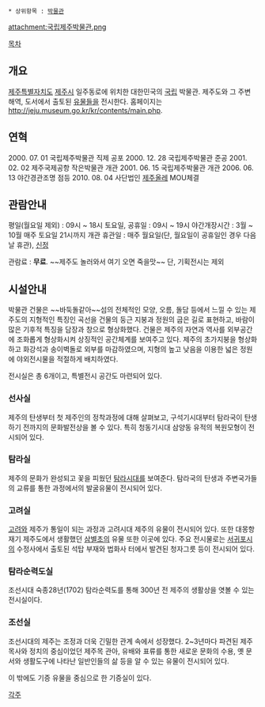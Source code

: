  * 상위항목 : [[박물관]]

attachment:국립제주박물관.png

[[목차]]
== 개요 ==
[[제주특별자치도]] [[제주시]] 일주동로에 위치한 대한민국의 [[국립]] 박물관. 제주도와 그 주변 해역, 도서에서 출토된 [[유물]]들을 전시한다. 홈페이지는[[http://jeju.museum.go.kr/kr/contents/main.php]].

== 연혁 ==
2000. 07. 01 국립제주박물관 직제 공포
2000. 12. 28 국립제주박물관 준공
2001. 02. 02 제주국제공항 작은박물관 개관
2001. 06. 15 국립제주박물관 개관
2006. 06. 13 야간경관조명 점등
2010. 08. 04 사단법인 [[제주올레]] MOU체결

== 관람안내 ==
평일(월요일 제외) : 09시 ~ 18시
토요일, 공휴일 : 09시 ~ 19시
야간개장시간 :  3월 ~ 10월 매주 토요일 21시까지 개관
휴관일 : 매주 월요일(단, 월요일이 공휴일인 경우 다음날 휴관), [[신정]]

관람료 : '''무료'''. ~~제주도 놀러와서 여기 오면 죽을맛~~ 단, 기획전시는 제외

== 시설안내 ==
박물관 건물은 ~~바둑돌같아~~섬의 전체적인 모양, 오름, 돌담 등에서 느낄 수 있는 제주도의 지형적인 특징인 곡선을 건물의 둥근 지붕과 정원의 굽은 길로 표현하고, 바람이 많은 기후적 특징을 담장과 창으로 형상화했다. 건물은 제주의 자연과 역사를 외부공간에 조화롭게 형상화시켜 상징적인 공간체계를 보여주고 있다. 제주의 초가지붕을 형상화하고 화강석과 송이벽돌로 외부를 마감하였으며, 지형의 높고 낮음을 이용한 넓은 정원에 야외전시물을 적절하게 배치하였다.

전시실은 총 6개이고, 특별전시 공간도 마련되어 있다.

=== 선사실 ===
제주의 탄생부터 첫 제주인의 정착과정에 대해 살펴보고, 구석기시대부터 탐라국이 탄생하기 전까지의 문화발전상을 볼 수 있다. 특히 청동기시대 삼양동 유적의 복원모형이 전시되어 있다.

=== 탐라실 ===
제주의 문화가 완성되고 꽃을 피웠던 [[탐라]]시대를 보여준다. 탐라국의 탄생과 주변국가들의 교류를 통한 과정에서의 발굴유물이 전시되어 있다.

=== 고려실 ===
[[고려]]와 제주가 통일이 되는 과정과 고려시대 제주의 유물이 전시되어 있다. 또한 대몽항재기 제주도에서 생활했던 [[삼별초]]의 유물 또한 이곳에 있다. 주요 전시물로는 [[서귀포시]]의 수정사에서 출토된 석탑 부재와 법화사 터에서 발견된 청자그릇 등이 전시되어 있다.

=== 탐라순력도실 ===
조선시대 숙종28년(1702) 탐라순력도를 통해 300년 전 제주의 생활상을 엿볼 수 있는 전시실이다.

=== 조선실 ===
조선시대의 제주는 조정과 더욱 긴밀한 관계 속에서 성장했다. 2~3년마다 파견된 제주목사와 정치의 중심이었던 제주목 관아, 유배와 표류를 통한 새로운 문화의 수용, 옛 문서와 생활도구에 나타난 일반인들의 삶 등을 알 수 있는 유물이 전시되어 있다.

이 밖에도 기증 유물을 중심으로 한 기증실이 있다.

[[각주]]



